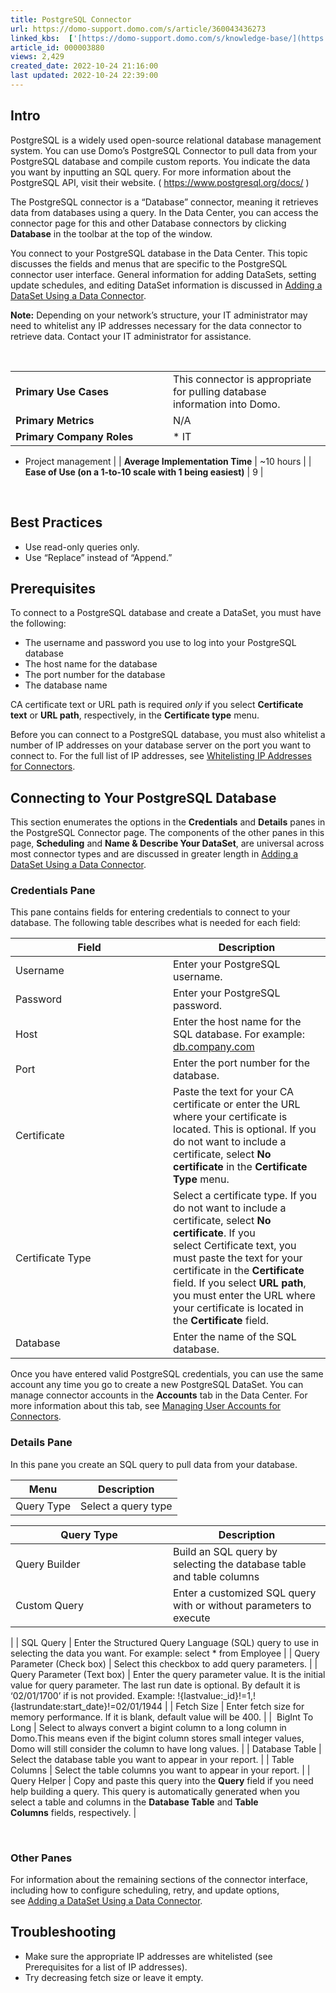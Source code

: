 ```yaml
---
title: PostgreSQL Connector
url: https://domo-support.domo.com/s/article/360043436273
linked_kbs:  ['[https://domo-support.domo.com/s/knowledge-base/](https://domo-support.domo.com/s/knowledge-base/)', '[https://domo-support.domo.com/s/](https://domo-support.domo.com/s/)', '[https://domo-support.domo.com/s/topic/0TO5w000000ZammGAC](https://domo-support.domo.com/s/topic/0TO5w000000ZammGAC)', '[https://domo-support.domo.com/s/topic/0TO5w000000ZanLGAS](https://domo-support.domo.com/s/topic/0TO5w000000ZanLGAS)', '[https://domo-support.domo.com/s/topic/0TO5w000000ZaojGAC](https://domo-support.domo.com/s/topic/0TO5w000000ZaojGAC)', '[https://domo-support.domo.com/s/article/360042926274](https://domo-support.domo.com/s/article/360042926274)', '[https://domo-support.domo.com/s/article/360043630093](https://domo-support.domo.com/s/article/360043630093)', '[https://domo-support.domo.com/s/article/360042926054](https://domo-support.domo.com/s/article/360042926054)', '[https://domo-support.domo.com/s/article/360043436273](https://domo-support.domo.com/s/article/360043436273)', '[https://domo-support.domo.com/s/topic/0TO5w000000ZaojGAC/database-connectors](https://domo-support.domo.com/s/topic/0TO5w000000ZaojGAC/database-connectors)', '[https://domo-support.domo.com/s/article/360043429933](https://domo-support.domo.com/s/article/360043429933)', '[https://domo-support.domo.com/s/article/360043429953](https://domo-support.domo.com/s/article/360043429953)', '[https://domo-support.domo.com/s/article/360042925494](https://domo-support.domo.com/s/article/360042925494)', '[https://domo-support.domo.com/s/article/4408174643607](https://domo-support.domo.com/s/article/4408174643607)', '[https://domo-support.domo.com/s/article/360043429913](https://domo-support.domo.com/s/article/360043429913)', '[https://domo-support.domo.com/s/login/](https://domo-support.domo.com/s/login/)']
article_id: 000003880
views: 2,429
created_date: 2022-10-24 21:16:00
last updated: 2022-10-24 22:39:00
---
```




Intro
-----


PostgreSQL is a widely used open-source relational database management system. You can use Domo's PostgreSQL Connector to pull data from your PostgreSQL database and compile custom reports. You indicate the data you want by inputting an SQL query. For more information about the PostgreSQL API, visit their website. ( [https://www.postgresql.org/docs/](https://www.postgresql.org/docs/ "https://www.postgresql.org/docs/") )


The PostgreSQL connector is a "Database" connector, meaning it retrieves data from databases using a query. In the Data Center, you can access the connector page for this and other Database connectors by clicking **Database** in the toolbar at the top of the window.


You connect to your PostgreSQL database in the Data Center. This topic discusses the fields and menus that are specific to the PostgreSQL connector user interface. General information for adding DataSets, setting update schedules, and editing DataSet information is discussed in [Adding a DataSet Using a Data Connector](/s/article/360042926274 "Adding a DataSet Using a Data Connector").




 


**Note:** Depending on your network's structure, your IT administrator may need to whitelist any IP addresses necessary for the data connector to retrieve data. Contact your IT administrator for assistance.



 




|  |  |
| --- | --- |
| **Primary Use Cases** | This connector is appropriate for pulling database information into Domo. |
| **Primary Metrics** | N/A |
| **Primary Company Roles** | * IT
* Project management
 |
| **Average Implementation Time** | ~10 hours |
| **Ease of Use (on a 1-to-10 scale with 1 being easiest)** | 9 |


 


Best Practices
--------------


* Use read-only queries only.
* Use "Replace" instead of "Append."


Prerequisites
-------------


To connect to a PostgreSQL database and create a DataSet, you must have the following:


* The username and password you use to log into your PostgreSQL database
* The host name for the database
* The port number for the database
* The database name


CA certificate text or URL path is required *only* if you select **Certificate text** or **URL path**, respectively, in the **Certificate type** menu.


Before you can connect to a PostgreSQL database, you must also whitelist a number of IP addresses on your database server on the port you want to connect to. For the full list of IP addresses, see [Whitelisting IP Addresses for Connectors](/s/article/360043630093 "Whitelisting IP Addresses for Connectors").


Connecting to Your PostgreSQL Database
--------------------------------------


This section enumerates the options in the **Credentials** and **Details** panes in the PostgreSQL Connector page. The components of the other panes in this page, **Scheduling** and **Name & Describe Your DataSet**, are universal across most connector types and are discussed in greater length in [Adding a DataSet Using a Data Connector](/s/article/360042926274 "Adding a DataSet Using a Data Connector").


### Credentials Pane


This pane contains fields for entering credentials to connect to your database. The following table describes what is needed for each field:  




| Field | Description |
| --- | --- |
| Username | Enter your PostgreSQL username. |
| Password | Enter your PostgreSQL password. |
| Host | Enter the host name for the SQL database. For example: [db.company.com](http://db.company.com) |
| Port | Enter the port number for the database. |
| Certificate | Paste the text for your CA certificate or enter the URL where your certificate is located. This is optional. If you do not want to include a certificate, select **No certificate** in the **Certificate Type** menu. |
| Certificate Type  | Select a certificate type. If you do not want to include a certificate, select **No certificate**. If you select Certificate text, you must paste the text for your certificate in the **Certificate** field. If you select **URL path**, you must enter the URL where your certificate is located in the **Certificate** field.    |
| Database | Enter the name of the SQL database. |


Once you have entered valid PostgreSQL credentials, you can use the same account any time you go to create a new PostgreSQL DataSet. You can manage connector accounts in the **Accounts** tab in the Data Center. For more information about this tab, see [Managing User Accounts for Connectors](/s/article/360042926054 "Managing User Accounts for Connectors").


### Details Pane


In this pane you create an SQL query to pull data from your database.




| Menu | Description |
| --- | --- |
| Query Type | Select a query type

| Query Type | Description |
| --- | --- |
| Query Builder | Build an SQL query by selecting the database table and table columns |
| Custom Query | Enter a customized SQL query with or without parameters to execute |

 |
| SQL Query | Enter the Structured Query Language (SQL) query to use in selecting the data you want. For example:
select \* from Employee |
| Query Parameter (Check box) | Select this checkbox to add query parameters. |
| Query Parameter (Text box) | Enter the query parameter value. It is the initial value for query parameter. The last run date is optional. By default it is '02/01/1700' if is not provided. Example: !{lastvalue:\_id}!=1,!{lastrundate:start\_date}!=02/01/1944 |
| Fetch Size | Enter fetch size for memory performance. If it is blank, default value will be 400. |
|  BigInt To Long | Select to always convert a bigint column to a long column in Domo.This means even if the bigint column stores small integer values, Domo will still consider the column to have long values. |
| Database Table | Select the database table you want to appear in your report. |
| Table Columns | Select the table columns you want to appear in your report. |
| Query Helper | Copy and paste this query into the **Query** field if you need help building a query. This query is automatically generated when you select a table and columns in the **Database Table** and **Table Columns** fields, respectively. |


 


### Other Panes


For information about the remaining sections of the connector interface, including how to configure scheduling, retry, and update options, see [Adding a DataSet Using a Data Connector](/s/article/360042926274).


Troubleshooting
---------------


* Make sure the appropriate IP addresses are whitelisted (see Prerequisites for a list of IP addresses).
* Try decreasing fetch size or leave it empty.
